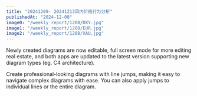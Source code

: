 ```yaml
---
title: "20241209- 20241213周内价格行为分析"
publishedAt: "2024-12-08"
image0: "/weekly_report/1208/DXY.jpg"
image1: "/weekly_report/1208/EUR.jpg"
image2: "/weekly_report/1208/XAU.jpg"
---
```


Newly created diagrams are now editable, full screen mode for more editing real estate, and both apps are updated to the latest version supporting new diagram types (eg. C4 architecture).

Create professional-looking diagrams with line jumps, making it easy to navigate complex diagrams with ease. You can also apply jumps to individual lines or the entire diagram.

